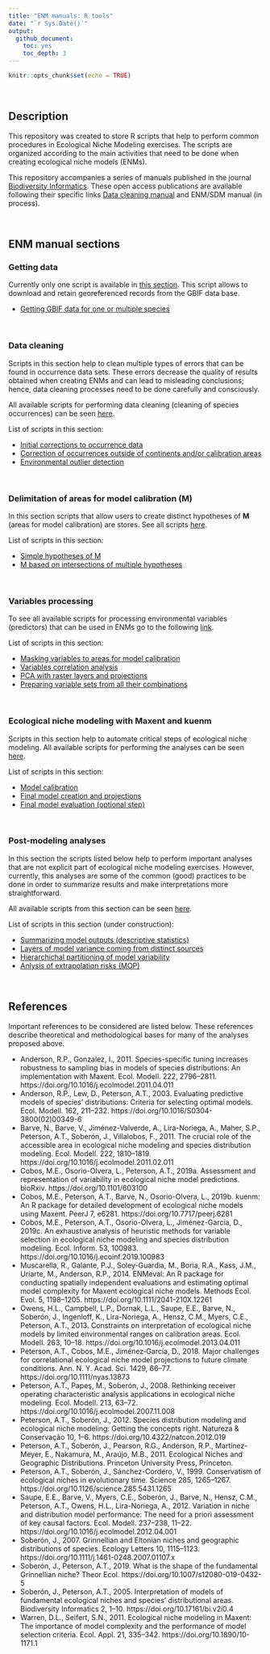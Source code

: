 ```yaml
---
title: "ENM manuals: R tools"
date: "`r Sys.Date()`"
output:
  github_document:
    toc: yes
    toc_depth: 3
---
```


```r
knitr::opts_chunk$set(echo = TRUE)
```

<br>

## Description

This repository was created to store R scripts that help to perform common procedures in Ecological Niche Modeling exercises. The scripts are organized according to the main activities that need to be done when creating ecological niche models (ENMs). 

This repository accompanies a series of manuals published in the journal <a href="https://journals.ku.edu/jbi" target="_blank">Biodiversity Informatics</a>. These open access publications are available following their specific links <a href="https://journals.ku.edu/jbi/article/view/7600" target="_blank">Data cleaning manual</a> and ENM/SDM manual (in process).

<br>

## ENM manual sections

### Getting data

Currently only one script is available in <a href="https://github.com/marlonecobos/ENM_manuals/tree/master/Getting_data" target="_blank">this section</a>. This script allows to download and retain georeferenced records from the GBIF data base.

- <a href="https://github.com/marlonecobos/ENM_manuals/blob/master/Getting_data/GBIF_data.R" target="_blank">Getting GBIF data for one or multiple species</a>


<br>

### Data cleaning

Scripts in this section help to clean multiple types of errors that can be found in occurrence data sets. These errors decrease the quality of results obtained when creating ENMs and can lead to misleading conclusions; hence, data cleaning processes need to be done carefully and consciously. 

All available scripts for performing data cleaning (cleaning of species occurrences) can be seen <a href="https://github.com/marlonecobos/ENM_manuals/tree/master/Data_cleaning" target="_blank">here</a>.

List of scripts in this section:

- <a href="https://github.com/marlonecobos/ENM_manuals/blob/master/Data_cleaning/Occurrences_initial_corrections.R" target="_blank">Initial corrections to occurrence data</a>
- <a href="https://github.com/marlonecobos/ENM_manuals/blob/master/Data_cleaning/Out_continents_or_M.R" target="_blank">Correction of occurrences outside of continents and/or calibration areas</a> 
- <a href="https://github.com/marlonecobos/ENM_manuals/blob/master/Data_cleaning/Environmental_outlier_detection.R" target="_blank">Environmental outlier detection</a>

<br>

### Delimitation of areas for model calibration (M)

In this section scripts that allow users to create distinct hypotheses of **M** (areas for model calibration) are stores. See all scripts <a href="https://github.com/marlonecobos/ENM_manuals/tree/master/M_hypotheses" target="_blank">here</a>.

List of scripts in this section:

- <a href="https://github.com/marlonecobos/ENM_manuals/blob/master/M_hypotheses/Construction_of_simple_Ms.R" target="_blank">Simple hypotheses of M</a>
- <a href="https://github.com/marlonecobos/ENM_manuals/blob/master/M_hypotheses/M_from_polygon_intersection.R" target="_blank">M based on intersections of multiple hypotheses</a> 

<br>

### Variables processing 

To see all available scripts for processing environmental variables (predictors) that can be used in ENMs go to the following <a href="https://github.com/marlonecobos/ENM_manuals/tree/master/Variables_processing" target="_blank">link</a>.

List of scripts in this section:

- <a href="https://github.com/marlonecobos/ENM_manuals/blob/master/Variables_processing/Masking_variables_with_M.R" target="_blank">Masking variables to areas for model calibration</a>
- <a href="https://github.com/marlonecobos/ENM_manuals/blob/master/Variables_processing/Variables_correlation_evaluation.R" target="_blank">Variables correlation analysis</a>
- <a href="https://github.com/marlonecobos/ENM_manuals/blob/master/Variables_processing/PCA_raster_and_projections.R" target="_blank">PCA with raster layers and projections</a>
- <a href="https://github.com/marlonecobos/ENM_manuals/blob/master/Variables_processing/Variable_sets_from_all_combinations.R" target="_blank">Preparing variable sets from all their combinations</a>

<br>

### Ecological niche modeling with Maxent and kuenm

Scripts in this section help to automate critical steps of ecological niche modeling. All available scripts for performing the analyses can be seen <a href="https://github.com/marlonecobos/ENM_manuals/tree/master/ENM_process" target="_blank">here</a>.

List of scripts in this section:

- <a href="https://github.com/marlonecobos/ENM_manuals/blob/master/ENM_process/Model_calibration.R" target="_blank">Model calibration</a>
- <a href="https://github.com/marlonecobos/ENM_manuals/blob/master/ENM_process/Final_models.R" target="_blank">Final model creation and projections</a> 
- <a href="https://github.com/marlonecobos/ENM_manuals/blob/master/ENM_process/Final_model_evaluation.R" target="_blank">Final model evaluation (optional step)</a> 

<br>

### Post-modeling analyses

In this section the scripts listed below help to perform important analyses that are not explicit part of ecological niche modeling exercises. However, currently, this analyses are some of the common (good) practices to be done in order to summarize results and make interpretations more straightforward. 

All available scripts from this section can be seen <a href="https://github.com/marlonecobos/ENM_manuals/tree/master/Post_modeling" target="_blank">here</a>.

List of scripts in this section (under construction):

- <a href="https://github.com/marlonecobos/ENM_manuals/blob/master/Post_modeling/Model_statistics.R" target="_blank">Summarizing model outputs (descriptive statistics)</a>
- <a href="https://github.com/marlonecobos/ENM_manuals/blob/master/Post_modeling/Model_variability.R" target="_blank">Layers of model variance coming from distinct sources</a> 
- <a href="https://github.com/marlonecobos/ENM_manuals/blob/master/Post_modeling/Model_variance_partitioning.R" target="_blank">Hierarchichal partitioning of model variability</a>
- <a href="https://github.com/marlonecobos/ENM_manuals/blob/master/Post_modeling/MOP.R" target="_blank">Anlysis of extrapolation risks (MOP)</a>

<br>

## References

Important references to be considered are listed below. These references describe theoretical and methodological bases for many of the analyses proposed above.

-	Anderson, R.P., Gonzalez, I., 2011. Species-specific tuning increases robustness to sampling bias in models of species distributions: An implementation with Maxent. Ecol. Modell. 222, 2796–2811. https://doi.org/10.1016/j.ecolmodel.2011.04.011
-	Anderson, R.P., Lew, D., Peterson, A.T., 2003. Evaluating predictive models of species’ distributions: Criteria for selecting optimal models. Ecol. Modell. 162, 211–232. https://doi.org/10.1016/S0304-3800(02)00349-6
-	Barve, N., Barve, V., Jiménez-Valverde, A., Lira-Noriega, A., Maher, S.P., Peterson, A.T., Soberón, J., Villalobos, F., 2011. The crucial role of the accessible area in ecological niche modeling and species distribution modeling. Ecol. Modell. 222, 1810–1819. https://doi.org/10.1016/j.ecolmodel.2011.02.011
-	Cobos, M.E., Osorio-Olvera, L., Peterson, A.T., 2019a. Assessment and representation of variability in ecological niche model predictions. bioRxiv. https://doi.org/10.1101/603100
-	Cobos, M.E., Peterson, A.T., Barve, N., Osorio-Olvera, L., 2019b. kuenm: An R package for detailed development of ecological niche models using Maxent. PeerJ 7, e6281. https://doi.org/10.7717/peerj.6281
-	Cobos, M.E., Peterson, A.T., Osorio-Olvera, L., Jiménez-García, D., 2019c. An exhaustive analysis of heuristic methods for variable selection in ecological niche modeling and species distribution modeling. Ecol. Inform. 53, 100983. https://doi.org/10.1016/j.ecoinf.2019.100983
-	Muscarella, R., Galante, P.J., Soley-Guardia, M., Boria, R.A., Kass, J.M., Uriarte, M., Anderson, R.P., 2014. ENMeval: An R package for conducting spatially independent evaluations and estimating optimal model complexity for Maxent ecological niche models. Methods Ecol. Evol. 5, 1198–1205. https://doi.org/10.1111/2041-210X.12261
-	Owens, H.L., Campbell, L.P., Dornak, L.L., Saupe, E.E., Barve, N., Soberón, J., Ingenloff, K., Lira-Noriega, A., Hensz, C.M., Myers, C.E., Peterson, A.T., 2013. Constraints on interpretation of ecological niche models by limited environmental ranges on calibration areas. Ecol. Modell. 263, 10–18. https://doi.org/10.1016/j.ecolmodel.2013.04.011
-	Peterson, A.T., Cobos, M.E., Jiménez‐García, D., 2018. Major challenges for correlational ecological niche model projections to future climate conditions. Ann. N. Y. Acad. Sci. 1429, 66–77. https://doi.org/10.1111/nyas.13873
-	Peterson, A.T., Papeş, M., Soberón, J., 2008. Rethinking receiver operating characteristic analysis applications in ecological niche modeling. Ecol. Modell. 213, 63–72. https://doi.org/10.1016/j.ecolmodel.2007.11.008
-	Peterson, A.T., Soberón, J., 2012. Species distribution modeling and ecological niche modeling: Getting the concepts right. Natureza & Conservação 10, 1–6. https://doi.org/10.4322/natcon.2012.019
-	Peterson, A.T., Soberón, J., Pearson, R.G., Anderson, R.P., Martínez-Meyer, E., Nakamura, M., Araújo, M.B., 2011. Ecological Niches and Geographic Distributions. Princeton University Press, Princeton.
-	Peterson, A.T., Soberón, J., Sánchez-Cordero, V., 1999. Conservatism of ecological niches in evolutionary time. Science 285, 1265–1267. https://doi.org/10.1126/science.285.5431.1265
-	Saupe, E.E., Barve, V., Myers, C.E., Soberón, J., Barve, N., Hensz, C.M., Peterson, A.T., Owens, H.L., Lira-Noriega, A., 2012. Variation in niche and distribution model performance: The need for a priori assessment of key causal factors. Ecol. Modell. 237–238, 11–22. https://doi.org/10.1016/j.ecolmodel.2012.04.001
-	Soberón, J., 2007. Grinnellian and Eltonian niches and geographic distributions of species. Ecology Letters 10, 1115–1123. https://doi.org/10.1111/j.1461-0248.2007.01107.x
-	Soberón, J., Peterson, A.T., 2019. What is the shape of the fundamental Grinnellian niche? Theor Ecol. https://doi.org/10.1007/s12080-019-0432-5
-	Soberón, J., Peterson, A.T., 2005. Interpretation of models of fundamental ecological niches and species’ distributional areas. Biodiversity Informatics 2, 1–10. https://doi.org/10.17161/bi.v2i0.4
-	Warren, D.L., Seifert, S.N., 2011. Ecological niche modeling in Maxent: The importance of model complexity and the performance of model selection criteria. Ecol. Appl. 21, 335–342. https://doi.org/10.1890/10-1171.1
